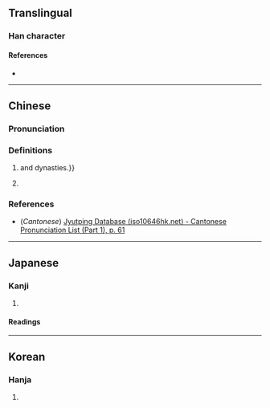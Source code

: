 {{character info/new}}
==Translingual==

===Han character===
{{Han char|rn=5|rad=乙|as=03|sn=4|four=|canj=VIU|ids=⿰幺乚}}

====References====
* {{Han ref|kx=0084.071|dkj=00176|hdz=10052.060|uh=4E63|ud=20067}}

----

==Chinese==
{{zh-forms}}

===Pronunciation===
{{zh-pron
|m=jiū
|c=gau2
|mc=
|oc=
|ma=
|cat=pn
}}

===Definitions===
{{zh-hanzi}}

# {{n-g|A name for conquered northern tribes during the {{w|Liao dynasty|Liao}}, {{w|Jin dynasty (1115–1234)|Jin}}{{,}} and {{w|Yuan dynasty|Yuan}} dynasties.}} <!-- Hanyu Da Cidian -->
# {{n-g|Name of a troop during the {{w|Liao dynasty|Liao}} and {{w|Jin dynasty (1115–1234)|Jin}} dynasties.}} <!-- Hanyu Da Zidian, Dai Kan-Wa Jiten -->

===References===
* (''Cantonese'') [http://www.iso10646hk.net/jp/document/download.jsp Jyutping Database (iso10646hk.net) - Cantonese Pronunciation List (Part 1), p. 61]

----

==Japanese==

===Kanji===
{{ja-kanji|grade=uc|rs=乙03}}

# {{defn|lang=ja|sort=乙03}}

====Readings====
{{ja-readings
|kanon=きゅう
}}

----

==Korean==

===Hanja===
{{ko-hanja|hangeul=규|rv=gyu|mr=kyu}}

# {{defn|lang=ko|sort=乙03}}